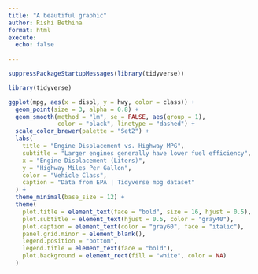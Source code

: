 ```yaml
---
title: "A beautiful graphic"
author: Rishi Bethina
format: html
execute:
  echo: false
  
---
```




```r
suppressPackageStartupMessages(library(tidyverse))
```

```r
library(tidyverse)

ggplot(mpg, aes(x = displ, y = hwy, color = class)) +
  geom_point(size = 3, alpha = 0.8) +
  geom_smooth(method = "lm", se = FALSE, aes(group = 1), 
              color = "black", linetype = "dashed") +
  scale_color_brewer(palette = "Set2") +
  labs(
    title = "Engine Displacement vs. Highway MPG",
    subtitle = "Larger engines generally have lower fuel efficiency",
    x = "Engine Displacement (Liters)",
    y = "Highway Miles Per Gallon",
    color = "Vehicle Class",
    caption = "Data from EPA | Tidyverse mpg dataset"
  ) +
  theme_minimal(base_size = 12) +
  theme(
    plot.title = element_text(face = "bold", size = 16, hjust = 0.5),
    plot.subtitle = element_text(hjust = 0.5, color = "gray40"),
    plot.caption = element_text(color = "gray60", face = "italic"),
    panel.grid.minor = element_blank(),
    legend.position = "bottom",
    legend.title = element_text(face = "bold"),
    plot.background = element_rect(fill = "white", color = NA)
  )
```
